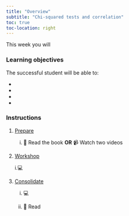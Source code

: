```yaml
---
title: "Overview"
subtitle: "Chi-squared tests and correlation"
toc: true
toc-location: right
---
```


This week you will 

### Learning objectives

The successful student will be able to:

-   

-  

-   

-   

### Instructions

1.  [Prepare](study_before_workshop.qmd)

    i.  📖 Read the book **OR** 📹 Watch two videos


2.  [Workshop](workshop.qmd)
    
    i.💻 

3.  [Consolidate](study_after_workshop.qmd)

    i.  💻 

    ii. 📖 Read 
